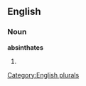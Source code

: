 ==English==

===Noun===
'''absinthates'''

# {{plural of|[[absinthate]]}}

[[Category:English plurals]]